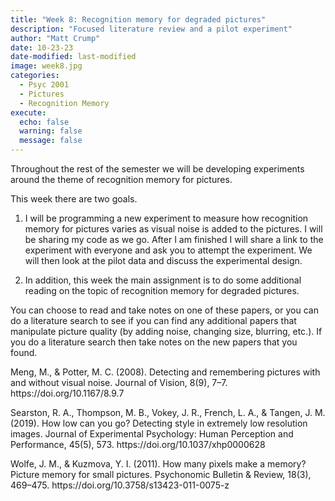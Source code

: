 ```yaml
---
title: "Week 8: Recognition memory for degraded pictures"
description: "Focused literature review and a pilot experiment"
author: "Matt Crump"
date: 10-23-23
date-modified: last-modified
image: week8.jpg
categories:
  - Psyc 2001
  - Pictures
  - Recognition Memory
execute:
  echo: false
  warning: false
  message: false
---
```


Throughout the rest of the semester we will be developing experiments around the theme of recognition memory for pictures. 

This week there are two goals. 

1. I will be programming a new experiment to measure how recognition memory for pictures varies as visual noise is added to the pictures. I will be sharing my code as we go. After I am finished I will share a link to the experiment with everyone and ask you to attempt the experiment. We will then look at the pilot data and discuss the experimental design. 

2. In addition, this week the main assignment is to do some additional reading on the topic of recognition memory for degraded pictures. 

You can choose to read and take notes on one of these papers, or you can do a literature search to see if you can find any additional papers that manipulate picture quality (by adding noise, changing size, blurring, etc.). If you do a literature search then take notes on the new papers that you found.

Meng, M., & Potter, M. C. (2008). Detecting and remembering pictures with and without visual noise. Journal of Vision, 8(9), 7–7. https://doi.org/10.1167/8.9.7

Searston, R. A., Thompson, M. B., Vokey, J. R., French, L. A., & Tangen, J. M. (2019). How low can you go? Detecting style in extremely low resolution images. Journal of Experimental Psychology: Human Perception and Performance, 45(5), 573. https://doi.org/10.1037/xhp0000628

Wolfe, J. M., & Kuzmova, Y. I. (2011). How many pixels make a memory? Picture memory for small pictures. Psychonomic Bulletin & Review, 18(3), 469–475. https://doi.org/10.3758/s13423-011-0075-z






